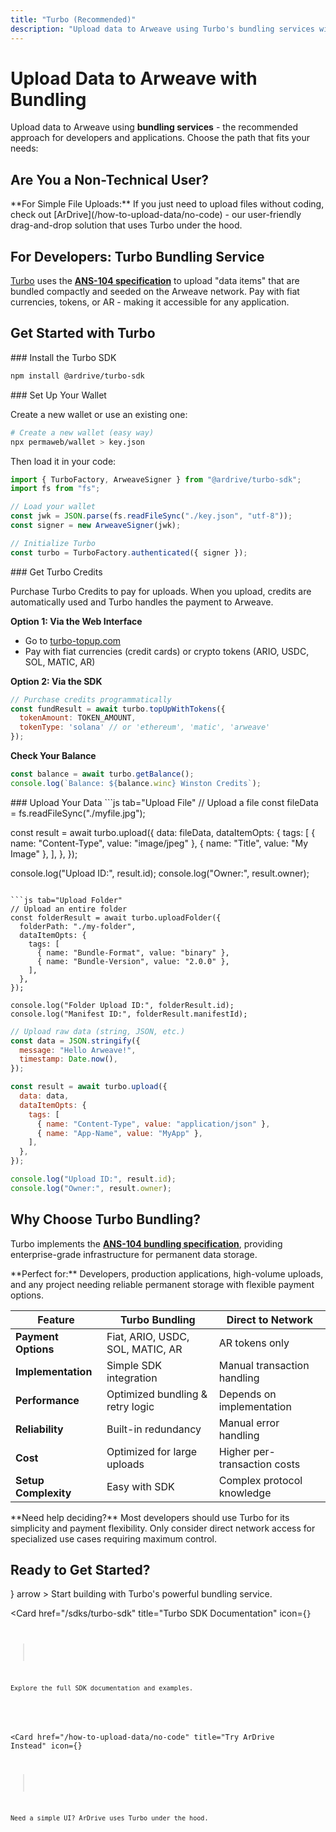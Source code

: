 ```yaml
---
title: "Turbo (Recommended)"
description: "Upload data to Arweave using Turbo's bundling services with multiple payment options and optimized performance"
---
```


# Upload Data to Arweave with Bundling

Upload data to Arweave using **bundling services** - the recommended approach for developers and applications. Choose the path that fits your needs:

## Are You a Non-Technical User?

<Callout type="info">
**For Simple File Uploads:** If you just need to upload files without coding, check out [ArDrive](/how-to-upload-data/no-code) - our user-friendly drag-and-drop solution that uses Turbo under the hood.
</Callout>

## For Developers: Turbo Bundling Service

[Turbo](https://turbo.ardrive.net) uses the **[ANS-104 specification](https://github.com/ArweaveTeam/arweave-standards/blob/master/ans/ANS-104.md)** to upload "data items" that are bundled compactly and seeded on the Arweave network. Pay with fiat currencies, tokens, or AR - making it accessible for any application.

## Get Started with Turbo

<Steps>
<Step>
### Install the Turbo SDK

```bash
npm install @ardrive/turbo-sdk
```
</Step>

<Step>
### Set Up Your Wallet

Create a new wallet or use an existing one:

```bash
# Create a new wallet (easy way)
npx permaweb/wallet > key.json
```

Then load it in your code:

```js
import { TurboFactory, ArweaveSigner } from "@ardrive/turbo-sdk";
import fs from "fs";

// Load your wallet
const jwk = JSON.parse(fs.readFileSync("./key.json", "utf-8"));
const signer = new ArweaveSigner(jwk);

// Initialize Turbo
const turbo = TurboFactory.authenticated({ signer });
```
</Step>

<Step>
### Get Turbo Credits

Purchase Turbo Credits to pay for uploads. When you upload, credits are automatically used and Turbo handles the payment to Arweave.

**Option 1: Via the Web Interface**
- Go to [turbo-topup.com](https://turbo-topup.com)
- Pay with fiat currencies (credit cards) or crypto tokens (ARIO, USDC, SOL, MATIC, AR)

**Option 2: Via the SDK**
```js
// Purchase credits programmatically
const fundResult = await turbo.topUpWithTokens({
  tokenAmount: TOKEN_AMOUNT,
  tokenType: 'solana' // or 'ethereum', 'matic', 'arweave'
});
```

**Check Your Balance**
```js
const balance = await turbo.getBalance();
console.log(`Balance: ${balance.winc} Winston Credits`);
```
</Step>

<Step>
### Upload Your Data

<CodeGroup>
```js tab="Upload File"
// Upload a file
const fileData = fs.readFileSync("./myfile.jpg");

const result = await turbo.upload({
  data: fileData,
  dataItemOpts: {
    tags: [
      { name: "Content-Type", value: "image/jpeg" },
      { name: "Title", value: "My Image" },
    ],
  },
});

console.log("Upload ID:", result.id);
console.log("Owner:", result.owner);
```

```js tab="Upload Folder"
// Upload an entire folder
const folderResult = await turbo.uploadFolder({
  folderPath: "./my-folder",
  dataItemOpts: {
    tags: [
      { name: "Bundle-Format", value: "binary" },
      { name: "Bundle-Version", value: "2.0.0" },
    ],
  },
});

console.log("Folder Upload ID:", folderResult.id);
console.log("Manifest ID:", folderResult.manifestId);
```

```js tab="Upload Raw Data"
// Upload raw data (string, JSON, etc.)
const data = JSON.stringify({
  message: "Hello Arweave!",
  timestamp: Date.now(),
});

const result = await turbo.upload({
  data: data,
  dataItemOpts: {
    tags: [
      { name: "Content-Type", value: "application/json" },
      { name: "App-Name", value: "MyApp" },
    ],
  },
});

console.log("Upload ID:", result.id);
console.log("Owner:", result.owner);
```
</CodeGroup>
</Step>
</Steps>

## Why Choose Turbo Bundling?

Turbo implements the **[ANS-104 bundling specification](https://github.com/ArweaveTeam/arweave-standards/blob/master/ans/ANS-104.md)**, providing enterprise-grade infrastructure for permanent data storage.

<Callout type="note">
**Perfect for:** Developers, production applications, high-volume uploads, and any project needing reliable permanent storage with flexible payment options.
</Callout>

| Feature | Turbo Bundling | Direct to Network |
|---------|----------------|-------------------|
| **Payment Options** | Fiat, ARIO, USDC, SOL, MATIC, AR | AR tokens only |
| **Implementation** | Simple SDK integration | Manual transaction handling |
| **Performance** | Optimized bundling & retry logic | Depends on implementation |
| **Reliability** | Built-in redundancy | Manual error handling |
| **Cost** | Optimized for large uploads | Higher per-transaction costs |
| **Setup Complexity** | Easy with SDK | Complex protocol knowledge |

<Callout type="info">
**Need help deciding?** Most developers should use Turbo for its simplicity and payment flexibility. Only consider direct network access for specialized use cases requiring maximum control.
</Callout>

## Ready to Get Started?

<Cards>
  <Card 
    href="https://turbo.ardrive.net" 
    title="Launch Turbo"
    icon={<Zap />}
    arrow
  >
    Start building with Turbo's powerful bundling service.
  </Card>

  <Card 
    href="/sdks/turbo-sdk" 
    title="Turbo SDK Documentation"
    icon={<Code />}
  >
    Explore the full SDK documentation and examples.
  </Card>

  <Card 
    href="/how-to-upload-data/no-code" 
    title="Try ArDrive Instead"
    icon={<FolderOpen />}
  >
    Need a simple UI? ArDrive uses Turbo under the hood.
  </Card>
</Cards>

